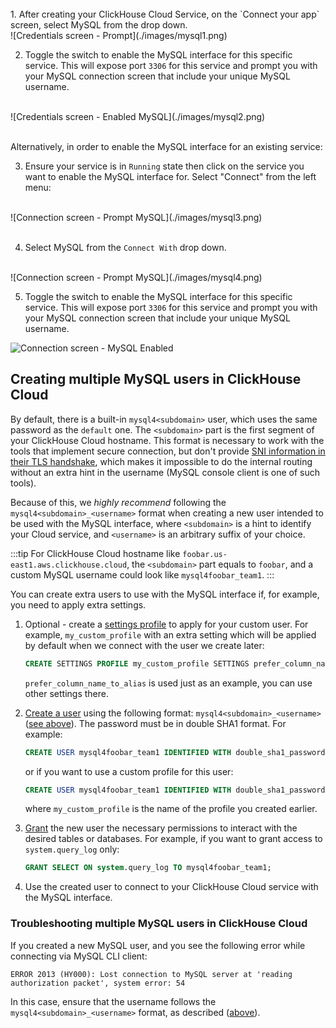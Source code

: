 <br/>
1. After creating your ClickHouse Cloud Service, on the `Connect your app` screen, select MySQL from the drop down.
<br/>

<div class="eighty-percent">
![Credentials screen - Prompt](./images/mysql1.png)
</div>

2. Toggle the switch to enable the MySQL interface for this specific service. This will expose port `3306` for this service and prompt you with your MySQL connection screen that include your unique MySQL username. 

<br/>
<div class="eighty-percent">
![Credentials screen - Enabled MySQL](./images/mysql2.png)
</div>
<br/>

Alternatively, in order to enable the MySQL interface for an existing service:

3. Ensure your service is in `Running` state then click on the service you want to enable the MySQL interface for. Select "Connect" from the left menu:

<br/>
<div class="eighty-percent">
![Connection screen - Prompt MySQL](./images/mysql3.png)
</div>
<br/>


4. Select MySQL from the `Connect With` drop down.

<br/>
![Connection screen - Prompt MySQL](./images/mysql4.png)
<br/>

5. Toggle the switch to enable the MySQL interface for this specific service. This will expose port `3306` for this service and prompt you with your MySQL connection screen that include your unique MySQL username. 

![Connection screen -  MySQL Enabled](./images/mysql5.png)

## Creating multiple MySQL users in ClickHouse Cloud

By default, there is a built-in `mysql4<subdomain>` user, which uses the same password as the `default` one. The `<subdomain>` part is the first segment of your ClickHouse Cloud hostname. This format is necessary to work with the tools that implement secure connection, but don't provide [SNI information in their TLS handshake](https://www.cloudflare.com/learning/ssl/what-is-sni), which makes it impossible to do the internal routing without an extra hint in the username (MySQL console client is one of such tools).

Because of this, we _highly recommend_ following the `mysql4<subdomain>_<username>` format when creating a new user intended to be used with the MySQL interface, where `<subdomain>` is a hint to identify your Cloud service, and `<username>` is an arbitrary suffix of your choice.

:::tip
For ClickHouse Cloud hostname like `foobar.us-east1.aws.clickhouse.cloud`, the `<subdomain>` part equals to `foobar`, and a custom MySQL username could look like `mysql4foobar_team1`.
:::

You can create extra users to use with the MySQL interface if, for example, you need to apply extra settings.

1. Optional - create a [settings profile](/sql-reference/statements/create/settings-profile) to apply for your custom user. For example, `my_custom_profile` with an extra setting which will be applied by default when we connect with the user we create later:

    ```sql
    CREATE SETTINGS PROFILE my_custom_profile SETTINGS prefer_column_name_to_alias=1;
    ```

    `prefer_column_name_to_alias` is used just as an example, you can use other settings there.
2. [Create a user](/sql-reference/statements/create/user) using the following format: `mysql4<subdomain>_<username>` ([see above](#creating-multiple-mysql-users-in-clickhouse-cloud)). The password must be in double SHA1 format. For example:

    ```sql
    CREATE USER mysql4foobar_team1 IDENTIFIED WITH double_sha1_password BY 'YourPassword42$';
    ```

    or if you want to use a custom profile for this user:

    ```sql
    CREATE USER mysql4foobar_team1 IDENTIFIED WITH double_sha1_password BY 'YourPassword42$' SETTINGS PROFILE 'my_custom_profile';
    ```

    where `my_custom_profile` is the name of the profile you created earlier.
3. [Grant](/sql-reference/statements/grant) the new user the necessary permissions to interact with the desired tables or databases. For example, if you want to grant access to `system.query_log` only:

    ```sql
    GRANT SELECT ON system.query_log TO mysql4foobar_team1;
    ```

4. Use the created user to connect to your ClickHouse Cloud service with the MySQL interface.

### Troubleshooting multiple MySQL users in ClickHouse Cloud

If you created a new MySQL user, and you see the following error while connecting via MySQL CLI client:

```
ERROR 2013 (HY000): Lost connection to MySQL server at 'reading authorization packet', system error: 54
```

In this case, ensure that the username follows the `mysql4<subdomain>_<username>` format, as described ([above](#creating-multiple-mysql-users-in-clickhouse-cloud)).
